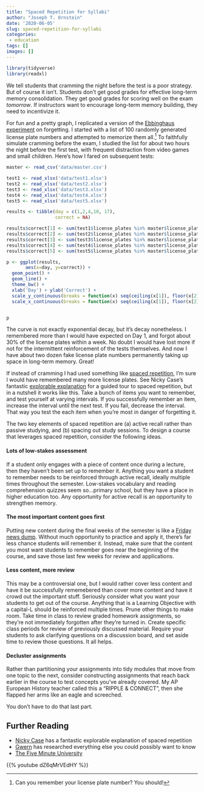 ```yaml
---
title: "Spaced Repetition for Syllabi"
author: "Joseph T. Ornstein"
date: '2020-06-05'
slug: spaced-repetition-for-syllabi
categories: 
 - education
tags: []
images: []
---
```


```R
library(tidyverse)
library(readxl)
```

We tell students that cramming the night before the test is a poor strategy. But of course it isn't. Students don't get good grades for effective long-term memory consolidation. They get good grades for scoring well on the exam *tomorrow*. If instructors want to encourage long-term memory building, they need to incentivize it.

For fun and a pretty graph, I replicated a version of the [Ebbinghaus experiment](https://en.wikipedia.org/wiki/Hermann_Ebbinghaus) on forgetting. I started with a list of 100 randomly generated license plate numbers and attempted to memorize them all.^[Can you remember your license plate number? You should!] To faithfully simulate cramming before the exam, I studied the list for about two hours the night before the first test, with frequent distraction from video games and small children. Here's how I fared on subsequent tests:

```r
master <- read_csv('data/master.csv')

test1 <- read_xlsx('data/test1.xlsx')
test2 <- read_xlsx('data/test2.xlsx')
test3 <- read_xlsx('data/test3.xlsx')
test4 <- read_xlsx('data/test4.xlsx')
test5 <- read_xlsx('data/test5.xlsx')

results <- tibble(day = c(1,2,4,10, 17),
                  correct = NA)

results$correct[1] <- sum(test1$license_plates %in% master$license_plates)
results$correct[2] <- sum(test2$license_plates %in% master$license_plates)
results$correct[3] <- sum(test3$license_plates %in% master$license_plates)
results$correct[4] <- sum(test4$license_plates %in% master$license_plates)
results$correct[5] <- sum(test5$license_plates %in% master$license_plates)

p <- ggplot(results, 
       aes(x=day, y=correct)) + 
  geom_point() + 
  geom_line() + 
  theme_bw() +
  xlab('Day') + ylab('Correct') +
  scale_y_continuous(breaks = function(x) seq(ceiling(x[1]), floor(x[2]), by = 1)) +
  scale_x_continuous(breaks = function(x) seq(ceiling(x[1]), floor(x[2]), by = 1))


p
```

The curve is not exactly exponential decay, but it's decay nonetheless. I remembered more than I would have expected on Day 1, and forgot about 30% of the license plates within a week. No doubt I would have lost more if not for the intermittent reinforcement of the tests themselves. And now I have about two dozen fake license plate numbers permanently taking up space in long-term memory. Great! 

If instead of cramming I had used something like [spaced repetition](https://www.gwern.net/Spaced-repetition), I'm sure I would have remembered many more license plates. See Nicky Case's fantastic [explorable explanation](https://ncase.me/remember/) for a guided tour to spaced repetition, but in a nutshell it works like this. Take a bunch of items you want to remember, and test yourself at varying intervals. If you successfully remember an item, increase the interval until the next test. If you fail, decrease the interval. That way you test the each item when you're most in danger of forgetting it. 

The two key elements of spaced repetition are (a) active recall rather than passive studying, and (b) spacing out study sessions. To design a course that leverages spaced repetition, consider the following ideas. 

#### Lots of low-stakes assessment

If a student only engages with a piece of content once during a lecture, then they haven't been set up to remember it. Anything you want a student to remember needs to be reinforced through active recall, ideally multiple times throughout the semester. Low-stakes vocabulary and reading comprehension quizzes seem so...primary school, but they have a place in higher education too. Any opportunity for active recall is an opportunity to strengthen memory.

#### The most important content goes first

<!-- For courses that lack an **explicit ladder structure**, there is rarely a clear guide for what order to present material. General to specific? Chronological?  -->

Putting new content during the final weeks of the semester is like a [Friday news dump](https://politicaldictionary.com/words/friday-news-dump/). Without much opportunity to practice and apply it, there's far less chance students will remember it. Instead, make sure that the content you most want students to remember goes near the beginning of the course, and save those last few weeks for review and applications.

#### Less content, more review

This may be a controversial one, but I would rather cover less content and have it be successfully rememebered than cover more content and have it crowd out the important stuff. Seriously consider what you want your students to get out of the course. Anything that is a Learning Objective with a capital-L should be reinforced multiple times. Prune other things to make room. Take time in class to review graded homework assignments, so they're not immediately forgotten after they're turned in. Create specific class periods for review of previously discussed material. Require your students to ask clarifying questions on a discussion board, and set aside time to review those questions. It all helps.

#### Decluster assignments

Rather than partitioning your assignments into tidy modules that move from one topic to the next, consider constructing assignments that reach back earlier in the course to test concepts you've already covered. My AP European History teacher called this a "RIPPLE & CONNECT", then she flapped her arms like an eagle and screeched. 

You don't have to do that last part. 

<!-- ## Isn't Rote Memorization Bad? -->

<!-- One objection to all of this .... But [Mnemosyne was the mother of the Muses](https://ncase.me/remember/). You can't have inspiration without memory. If you're a successful creative person, chances are that your creativity is built upon a bunch of existing knowledge about your field. Smart people tend to know a bunch of things. -->

## Further Reading

- [Nicky Case](https://ncase.me/remember/) has a fantastic explorable explanation of spaced repetition
- [Gwern](https://www.gwern.net/Spaced-repetition) has researched everything else you could possibly want to know
- [The Five Minute University](https://www.youtube.com/watch?v=kO8x8eoU3L4)

{{% youtube dZ6qMrVEdHY %}}



